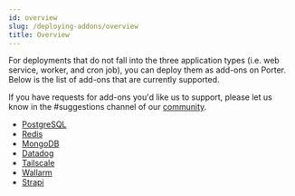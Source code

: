 ```yaml
---
id: overview
slug: /deploying-addons/overview
title: Overview
---
```


For deployments that do not fall into the three application types (i.e. web service, worker, and cron job), you can deploy them as add-ons on Porter. Below is the list of add-ons that are currently supported.

If you have requests for add-ons you'd like us to support, please let us know in the #suggestions channel of our [community](https://discord.gg/mmGAw5nNjr).

- [PostgreSQL](./postgresql)
- [Redis](./redis)
- [MongoDB](./mongodb)
- [Datadog](./datadog)
- [Tailscale](./tailscale)
- [Wallarm](./wallarm)
- [Strapi](./strapi)
